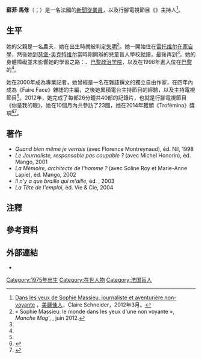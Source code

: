 {{expand|time=2016-02-13T04:47:41+00:00}}
{{noteTA
| 1= zh-cn:参见; zh-hk:相關條目; zh-mo:相關條目; zh-my:参见; zh-sg:参见; zh-tw:相關條目;
}}
{{Infobox person
| name         = 蘇菲·馬修
| native_name  = Sophie Massieu
| nationality  = {{FRA}}
| image        = 
| caption      = 
| birth_name   = 蘇菲·馬修
| birth_date   = 1975年2月8日
| birth_place  = {{FRA}}[[瑟堡-奥克特维尔|瑟堡-奥克特维尔]]
| residence    = 
| height       = 
| eye_color    = 
| hair_color   = 
| religion     = 
| occupation   =
| language     = [[法语|法语]]
| alma_mater   = 
| education    = 
| years active = 
| website      = 
}}
'''蘇菲·馬修'''（{{lang-fr|Sophie Massieu}}；{{bd|1975年|2月8日|||catIdx=M}}）是一名法國的[[新聞從業員|新聞從業員]]，以及行腳電視節目《{{translink|fr|Dans tes yeux|Dans tes yeux|你是我的眼}}》主持人{{notetag|你是我的眼，{{lang-fr|Dans tes yeux}}。由[[德法公共电视台|德法公共电视台]]播出，在[[臺灣|臺灣]]是由[[UDN_TV|UDN TV]]播出。}}<ref name=refMarieclaire>[http://www.marieclaire.fr/,sophie-massieu-dans-tes-yeux-arte,20258,460838.asp Dans les yeux de Sophie Massieu, journaliste et aventurière non-voyante] {{Wayback|url=http://www.marieclaire.fr/,sophie-massieu-dans-tes-yeux-arte,20258,460838.asp |date=20200202105655 }}，[[美麗佳人|美麗佳人]]，Claire Schneider，2012年3月。</ref>。

== 生平 ==
她的父親是一名農夫，她在出生時就被判定[[失明|失明]]<ref name=MMag1>« Sophie Massieu: le monde dans les yeux d'une non voyante », ''Manche Mag''', {{n°|30}}, juin 2012.</ref>。她一開始住在[[雷托维尔_(芒什省)|雷托维尔]][[在家自學|在家自學]]，然後她到[[瑟堡-奥克特维尔|瑟堡-奥克特维尔]]當時剛開辦的兒童盲人學校就讀，最後再到{{translink|fr|Institut national des jeunes aveugles|Institut national des jeunes aveugles|皇家青少年盲人學校}}<ref name=MMag1/>。她的身體障礙並未影響她的學習之路：{{translink|fr|Classes préparatoires littéraires|大學預科班（文學與人文）}}、[[巴黎政治学院|巴黎政治学院]]，以及在1998年進入位在[[巴黎|巴黎]]的{{translink|fr|Centre de formation des journalistes|記者訓練中心}}<ref name=MMag1/>。<p>她在2000年成為專業記者，她曾經是一名在雜誌撰文的獨立自由作家，在四年內成為《Faire Face》雜誌的主編，之後她累積電台主持節目的經驗，以及主持電視節目<ref name=refMarieclaire/>。2012年，她完成了每部26分鐘共40部的記錄片，也就是行腳電視節目《你是我的眼》，她在10個月內共參訪了23國，她在2014年獲頒《Trofémina》獎項{{notetag|《Trofémina》的媒體從業人員獎。}}<ref>{{Cite web |url=http://www.lefigaro.fr/medias/2014/06/20/20004-20140620ARTFIG00171--l-honneur-dans-les-medias.php |title=À l'honneur dans les médias |access-date=2016-03-06 |archive-date=2020-12-19 |archive-url=https://web.archive.org/web/20201219060123/https://www.lefigaro.fr/medias/2014/06/20/20004-20140620ARTFIG00171--l-honneur-dans-les-medias.php |dead-url=no }}</ref><ref>{{Cite web |url=http://www.purepeople.com/article/marie-drucker-emue-et-fiere-la-journaliste-recompensee-au-prix-trofemina-2014_a143200/1 |title=Marie Drucker émue et fière : La journaliste récompensée au prix Trofémina 2014 |access-date=2016-03-06 |archive-date=2020-02-02 |archive-url=https://web.archive.org/web/20200202105547/https://www.purepeople.com/article/marie-drucker-emue-et-fiere-la-journaliste-recompensee-au-prix-trofemina-2014_a143200/1 |dead-url=no }}</ref>。

== 著作 ==
* ''Quand bien même je verrais'' (avec Florence Montreynaud), éd. Nil, 1998
* ''Le Journaliste, responsable pas coupable ?'' (avec Michel Honorin), éd. Mango, 2001
* ''La Mémoire, architecte de l'homme ?'' (avec Soline Roy et Marie-Anne Lapie), éd. Mango, 2002
* ''Il n'y a que braille qui m'aille'', éd. , 2003
* ''La Tête de l'emploi'', éd. Vie & Cie, 2004

== 注釋 ==
{{NoteFoot}}

== 參考資料 ==
{{Reflist}}

== 外部連結 ==
*{{Imdb|id=4935656}}


{{DEFAULTSORT:Massieu, Sophie}}
[[Category:1975年出生|Category:1975年出生]]
[[Category:在世人物|Category:在世人物]]
[[Category:法国盲人|Category:法国盲人]]